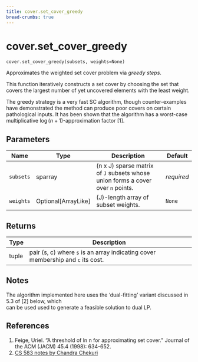 ```yaml
---
title: cover.set_cover_greedy
bread-crumbs: true
---
```

# cover.set_cover_greedy { #geomcover.cover.set_cover_greedy }

`cover.set_cover_greedy(subsets, weights=None)`

Approximates the weighted set cover problem via _greedy steps_.

This function iteratively constructs a set cover by choosing the set that covers the largest number
of yet uncovered elements with the least weight.

The greedy strategy is a very fast SC algorithm, though counter-examples have demonstrated the method
can produce poor covers on certain pathological inputs. It has been shown that the algorithm has a
worst-case multiplicative $\log(n + 1)$-approximation factor [1].

## Parameters

| Name      | Type                  | Description                                                                         | Default    |
|-----------|-----------------------|-------------------------------------------------------------------------------------|------------|
| `subsets` | sparray               | (n x J) sparse matrix of ``J`` subsets whose union forms a cover over ``n`` points. | _required_ |
| `weights` | Optional\[ArrayLike\] | (J)-length array of subset weights.                                                 | `None`     |

## Returns

| Type   | Description                                                                         |
|--------|-------------------------------------------------------------------------------------|
| tuple  | pair (s, c) where ``s`` is an array indicating cover membership and ``c`` its cost. |

## Notes

The algorithm implemented here uses the 'dual-fitting' variant discussed in 5.3 of [2] below, which \
can be used used to generate a feasible solution to dual LP. 

## References

1. Feige, Uriel. "A threshold of ln n for approximating set cover." Journal of the ACM (JACM) 45.4 (1998): 634-652.
2. [CS 583 notes by Chandra Chekuri](https://courses.grainger.illinois.edu/cs583/sp2018/Notes/covering.pdf)